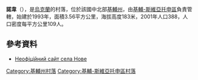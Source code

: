 {{Orphan|time=2017-03-01T04:26:56+00:00}}

{{coord|50|19|17|N|30|18|25|E|scale:30000|display=title}}

'''諾韋'''（{{lang-uk|Нове}}），是[[烏克蘭|烏克蘭]]的村落，位於該國中北部[[基輔州|基輔州]]，由[[基輔-斯維亞托申區|基輔-斯維亞托申區]]負責管轄，始建於1993年，面積3.56平方公里，海拔高度183米，2001年人口388，人口密度每平方公里109人。

==參考資料==
*[https://web.archive.org/web/20120107201458/http://www.selonovoe.org.ua/ Неофіційний сайт села Нове]

{{DEFAULTSORT:Нове}}
[[Category:基輔州村落|Category:基輔州村落]]
[[Category:基輔-斯維亞托申區村落|Category:基輔-斯維亞托申區村落]]


{{Kiev-geo-stub}}